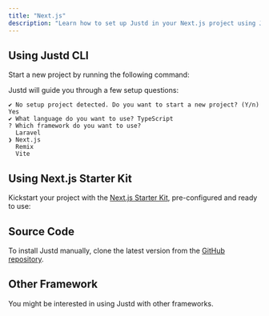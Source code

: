 ```yaml
---
title: "Next.js"
description: "Learn how to set up Justd in your Next.js project using Justd CLI, the Next.js Starter Kit, or manual installation."
---
```


## Using Justd CLI
Start a new project by running the following command:
<Installation command='npx justd-cli@latest init' />

Justd will guide you through a few setup questions:
```
✔ No setup project detected. Do you want to start a new project? (Y/n) Yes
✔ What language do you want to use? TypeScript
? Which framework do you want to use?
  Laravel
❯ Next.js
  Remix
  Vite
```

## Using Next.js Starter Kit
Kickstart your project with the [Next.js Starter Kit](https://next.getjustd.com/), pre-configured and ready to use:
<Installation command='npx create-next-app@latest -e https://github.com/justdlabs/next.js app'/>

## Source Code
To install Justd manually, clone the latest version from the [GitHub repository](https://github.com/justdlabs/next.js).

## Other Framework
You might be interested in using Justd with other frameworks.
<FrameworkGuides/>
